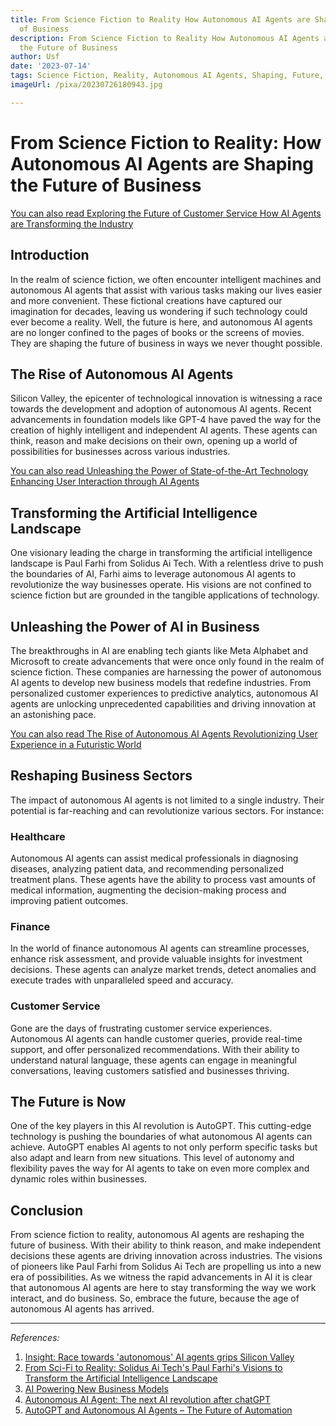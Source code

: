 ```yaml
---
title: From Science Fiction to Reality How Autonomous AI Agents are Shaping the Future
  of Business
description: From Science Fiction to Reality How Autonomous AI Agents are Shaping
  the Future of Business
author: Usf
date: '2023-07-14'
tags: Science Fiction, Reality, Autonomous AI Agents, Shaping, Future, Business
imageUrl: /pixa/20230726180943.jpg

---
```

# From Science Fiction to Reality: How Autonomous AI Agents are Shaping the Future of  Business

[You  can also read Exploring the Future of Customer Service How AI Agents are Transforming the Industry](Exploring%20the%20Future%20of%20Customer%20Service%20How%20AI%20Agents%20are%20Transforming%20the%20Industry)


##  Introduction

In the realm of science fiction, we often encounter intelligent machines and autonomous AI agents that assist with various tasks making  our lives easier and more convenient. These  fictional creations have captured our imagination for decades, leaving us wondering if such technology could ever  become a reality.  Well, the future is here, and autonomous AI agents are no longer confined  to the pages of books or the screens  of movies. They are shaping  the  future of business in ways we never thought possible.

##  The Rise of Autonomous AI Agents

Silicon Valley,  the epicenter of technological innovation  is witnessing a race towards the development and adoption  of autonomous AI agents. Recent advancements in foundation models like GPT-4 have paved the way for the creation  of highly intelligent  and independent  AI agents. These agents can think, reason  and make  decisions on their own, opening up a world of possibilities for businesses  across various industries.

[You can also read Unleashing the Power of State-of-the-Art Technology Enhancing User Interaction through AI Agents](Unleashing%20the%20Power%20of%20State-of-the-Art%20Technology%20Enhancing%20User%20Interaction%20through%20AI%20Agents)


## Transforming the Artificial Intelligence Landscape

One visionary leading the  charge in transforming the artificial intelligence landscape is Paul Farhi from Solidus Ai Tech. With a  relentless drive to push the boundaries of AI, Farhi aims to leverage autonomous  AI  agents to revolutionize  the way businesses operate. His visions are not confined  to science fiction but are grounded in the  tangible applications of technology.

## Unleashing the Power of AI in Business

The breakthroughs in AI are enabling tech giants like Meta  Alphabet and Microsoft to create advancements that were once only found in the realm of  science fiction. These companies are harnessing the power of autonomous AI agents  to develop new  business models that redefine industries.  From personalized customer experiences to predictive analytics,  autonomous AI agents are unlocking unprecedented capabilities and driving innovation at an astonishing pace.

[You can also read The Rise of  Autonomous AI Agents Revolutionizing User Experience in a Futuristic World](The%20Rise%20of%20Autonomous%20AI%20Agents%20Revolutionizing%20User%20Experience%20in%20a%20Futuristic%20World)


## Reshaping Business Sectors

The impact of autonomous AI agents is not limited  to a  single industry.  Their potential is far-reaching and can revolutionize various sectors. For  instance:

### Healthcare

Autonomous AI agents can assist medical professionals in diagnosing  diseases, analyzing patient data, and recommending  personalized treatment plans. These agents have the ability to process vast amounts of medical information, augmenting the  decision-making process and improving patient outcomes.

### Finance

In the world of finance autonomous AI agents can streamline processes, enhance risk assessment, and provide valuable insights for investment decisions. These agents can analyze market trends, detect anomalies and execute trades with unparalleled speed and accuracy.

###  Customer Service

Gone  are the days of frustrating  customer  service experiences. Autonomous AI agents can handle customer  queries, provide real-time support,  and offer  personalized recommendations. With their ability to understand natural language, these agents can engage in meaningful conversations, leaving customers satisfied and businesses  thriving.

## The Future is Now

One  of the  key players in this  AI revolution is  AutoGPT. This cutting-edge technology is  pushing  the boundaries of  what autonomous  AI agents can achieve.  AutoGPT enables AI agents to not only perform specific tasks but also adapt and learn from new situations. This level of autonomy and flexibility paves the way for AI agents to take on even more complex and  dynamic roles within businesses.

## Conclusion

From science fiction to reality, autonomous  AI  agents are reshaping the future of business. With their  ability to  think reason, and make independent decisions these agents are driving innovation across industries. The visions of pioneers like Paul Farhi from Solidus Ai Tech are propelling us into a new era of possibilities. As we witness the rapid advancements in AI it is clear that autonomous AI agents are here to stay transforming the  way we work  interact, and do business. So, embrace the future, because the age of autonomous AI agents has arrived.

---

*References:*

1. [Insight: Race towards 'autonomous' AI agents grips Silicon Valley](https://www.reuters.com/technology/race-towards-autonomous-ai-agents-grips-silicon-valley-2023-07-17/)
2. [From Sci-Fi to Reality: Solidus Ai Tech's  Paul Farhi's  Visions to Transform the Artificial Intelligence  Landscape](https://www.businesswire.com/news/home/20230717055073/en/From-Sci-Fi-to-Reality-Solidus-Ai-Tech%E2%80%99s-Paul-Farhi%E2%80%99s-Visions-to-Transform-the-Artificial-Intelligence-Landscape)
3. [AI Powering New Business Models](https://intellectdata.com/ai-powering-new-business-models/)
4. [Autonomous AI Agent: The next AI revolution after chatGPT](https://medium.com/@agent007gpt/autonomous-ai-agent-c947f7e58a94)
5. [AutoGPT and Autonomous AI Agents – The Future  of Automation](https://www.allabtai.com/autogpt-and-autonomous-ai-agents/)